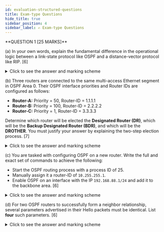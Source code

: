 ```yaml
---
id: evaluation-structured-questions
title: Exam-type Questions
hide_title: true
sidebar_position: 4
sidebar_label: ✍️ Exam-type Questions
---
```


<ModuleBanner />
**QUESTION 1 [25 MARKS]**

(a) In your own words, explain the fundamental difference in the operational logic between a link-state protocol like OSPF and a distance-vector protocol like RIP.
[6]

<details>
    <summary>Click to see the answer and marking scheme</summary>

    **Answer:**

    The fundamental difference lies in the amount of information each router has.

    -   A **distance-vector** protocol like RIP operates on "routing by rumor." Each router only knows the information passed to it by its immediate neighbors. It does not have a view of the entire network; it simply trusts the distance and direction provided by its neighbors to reach a destination.
    -   A **link-state** protocol like OSPF provides every router with a complete topological map of the network area. Each router generates information about its own links (LSAs), floods this information to all other routers, and assembles an identical Link-State Database (LSDB). It then independently calculates the best path using this full map.

    **Marking Scheme:**

    * [3 Marks] - For a clear explanation of the distance-vector "routing by rumor" approach.
    * [3 Marks] - For a clear explanation of the link-state "full map" or LSDB approach.

</details>

(b) Three routers are connected to the same multi-access Ethernet segment in OSPF Area 0. Their OSPF interface priorities and Router IDs are configured as follows:
-   **Router-A:** Priority = 50, Router-ID = 1.1.1.1
-   **Router-B:** Priority = 100, Router-ID = 2.2.2.2
-   **Router-C:** Priority = 1, Router-ID = 3.3.3.3

Determine which router will be elected the **Designated Router (DR)**, which will be the **Backup Designated Router (BDR)**, and which will be the **DROTHER**. You must justify your answer by explaining the two-step election process.
[7]

<details>
    <summary>Click to see the answer and marking scheme</summary>

    **Answer:**

    * **DR:** Router-B
    * **BDR:** Router-A
    * **DROTHER:** Router-C

    **Justification:**
    The OSPF DR/BDR election process follows two rules in order:
    1.  **Highest OSPF Priority Wins:** The router with the highest priority on the segment is elected DR, and the second-highest is elected BDR. In this case, Router-B has the highest priority (100), so it becomes the DR. Router-A has the second-highest priority (50), so it becomes the BDR. Router-C has the lowest priority (1), so it becomes a DROTHER.
    2.  **Highest Router-ID as Tie-Breaker:** The Router ID is only used if there is a tie in priority. Since there was no tie for the DR or BDR positions, the router IDs of Router-A and Router-B were not needed for the election decision between them.

    **Marking Scheme:**

    * [1 Mark] - For correctly identifying Router-B as DR.
    * [1 Mark] - For correctly identifying Router-A as BDR.
    * [1 Mark] - For correctly identifying Router-C as DROTHER.
    * [2 Marks] - For explaining that the highest priority wins first.
    * [2 Marks] - For explaining that the router ID is the tie-breaker but was not needed in this case for the DR/BDR selection.

</details>

(c) You are tasked with configuring OSPF on a new router. Write the full and exact set of commands to achieve the following:
-   Start the OSPF routing process with a process ID of 25.
-   Manually assign it a router-ID of `10.255.255.1`.
-   Enable OSPF on an interface with the IP `192.168.88.1/24` and add it to the backbone area.
[6]

<details>
    <summary>Click to see the answer and marking scheme</summary>

    **Answer:**

    The configuration requires entering OSPF mode, setting the router-id, and using a network command with the correct wildcard mask and area ID.

    ```bash
    configure terminal
    router ospf 25
    router-id 10.255.255.1
    network 192.168.88.0 0.0.0.255 area 0
    ```

    **Marking Scheme:**

    * [1 Mark] - For `router ospf 25`.
    * [2 Marks] - For the correct `router-id` command.
    * [3 Marks] - For the correct `network` command with the right wildcard mask and area ID.

</details>

(d) For two OSPF routers to successfully form a neighbor relationship, several parameters advertised in their Hello packets must be identical. List **four** such parameters.
[6]

<details>
    <summary>Click to see the answer and marking scheme</summary>

    **Answer:**

    *(Student must list any four of the following)*

    1.  Area ID
    2.  Hello Timer interval
    3.  Dead Timer interval
    4.  Subnet Mask on the shared link
    5.  Authentication Type (if configured)
    6.  Authentication Password/Key (if configured)
    7.  Stub Area Flag

    **Marking Scheme:**

    * [1.5 Marks] - For each correctly identified parameter, up to a total of 6 marks.

</details>
